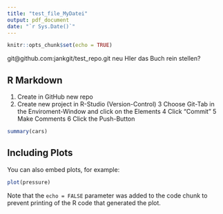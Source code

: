 ---
title: "test_file_MyDatei"
output: pdf_document
date: "`r Sys.Date()`"
---

```{r setup, include=FALSE}
knitr::opts_chunk$set(echo = TRUE)
```

git@github.com:jankgit/test_repo.git
neu
HIer das Buch rein stellen?

## R Markdown

1. Create in GitHub new repo
2. Create new project in R-Studio (Version-Control)
3 Choose Git-Tab in the Enviroment-Window and click on the Elements
4 Click "Commit"
5 Make Comments 
6 Click the Push-Button

```{r cars}
summary(cars)
```

## Including Plots

You can also embed plots, for example:

```{r pressure, echo=FALSE}
plot(pressure)
```

Note that the `echo = FALSE` parameter was added to the code chunk to prevent printing of the R code that generated the plot.
